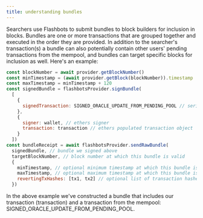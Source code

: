 ```yaml
---
title: understanding bundles
---
```


Searchers use Flashbots to submit bundles to block builders for inclusion in blocks. Bundles are one or more transactions that are grouped together and executed in the order they are provided. In addition to the searcher's transaction(s) a bundle can also potentially contain other users' pending transactions from the mempool, and bundles can target specific blocks for inclusion as well. Here's an example:

```js
const blockNumber = await provider.getBlockNumber()
const minTimestamp = (await provider.getBlock(blockNumber)).timestamp
const maxTimestamp = minTimestamp + 120
const signedBundle = flashbotsProvider.signBundle(
  [
    {
      signedTransaction: SIGNED_ORACLE_UPDATE_FROM_PENDING_POOL // serialized signed transaction hex
    },
    {
      signer: wallet, // ethers signer
      transaction: transaction // ethers populated transaction object
    }
  ])
const bundleReceipt = await flashbotsProvider.sendRawBundle(
  signedBundle, // bundle we signed above
  targetBlockNumber, // block number at which this bundle is valid
  {
    minTimestamp, // optional minimum timestamp at which this bundle is valid (inclusive)
    maxTimestamp, // optional maximum timestamp at which this bundle is valid (inclusive)
    revertingTxHashes: [tx1, tx2] // optional list of transaction hashes allowed to revert. Without specifying here, any revert invalidates the entire bundle.
  })
```

In the above example we've constructed a bundle that includes our transaction (transaction) and a transaction from the mempool: SIGNED_ORACLE_UPDATE_FROM_PENDING_POOL.
